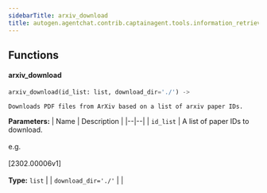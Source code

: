 ```yaml
---
sidebarTitle: arxiv_download
title: autogen.agentchat.contrib.captainagent.tools.information_retrieval.arxiv_download
---
```


## Functions

<code class="doc-symbol doc-symbol-heading doc-symbol-function"></code>
#### arxiv_download
<a href="#autogen.agentchat.contrib.captainagent.tools.information_retrieval.arxiv_download..arxiv_download" class="headerlink" title="Permanent link"></a>

```python
arxiv_download(id_list: list, download_dir='./') -> 
```

    Downloads PDF files from ArXiv based on a list of arxiv paper IDs.

<b>Parameters:</b>
| Name | Description |
|--|--|
| `id_list` | A list of paper IDs to download.<br/><br/>e.g.<br/><br/>[2302.00006v1]<br/><br/>**Type:** `list` |
| `download_dir='./'` |  |

<br />
